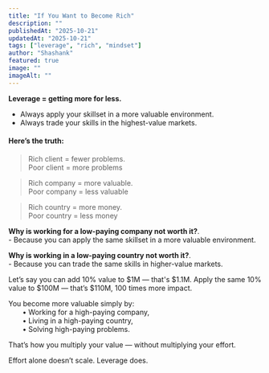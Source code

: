 ```yaml
---
title: "If You Want to Become Rich"
description: ""
publishedAt: "2025-10-21"
updatedAt: "2025-10-21"
tags: ["leverage", "rich", "mindset"]
author: "Shashank"
featured: true
image: ""
imageAlt: ""
---
```


**Leverage \= getting more for less.**

* Always apply your skillset in a more valuable environment.
* Always trade your skills in the highest-value markets.

#### Here’s the truth:

> Rich client \= fewer problems.  
> Poor client \= more problems

> Rich company \= more valuable.  
> Poor company \= less valuable

> Rich country \= more money.  
> Poor country \= less money

**Why is working for a low-paying company not worth it?**.  
\- Because you can apply the same skillset in a more valuable environment.

**Why is working in a low-paying country not worth it?**.  
\- Because you can trade the same skills in higher-value markets.

Let’s say you can add 10% value to $1M — that's $1.1M.
Apply the same 10% value to $100M — that’s $110M, 100 times more impact.

You become more valuable simply by: <br />
  • Working for a high-paying company,<br />
  • Living in a high-paying country,   <br />
  • Solving high-paying problems. <br />

That’s how you multiply your value — without multiplying your effort.

Effort alone doesn’t scale.
Leverage does.
